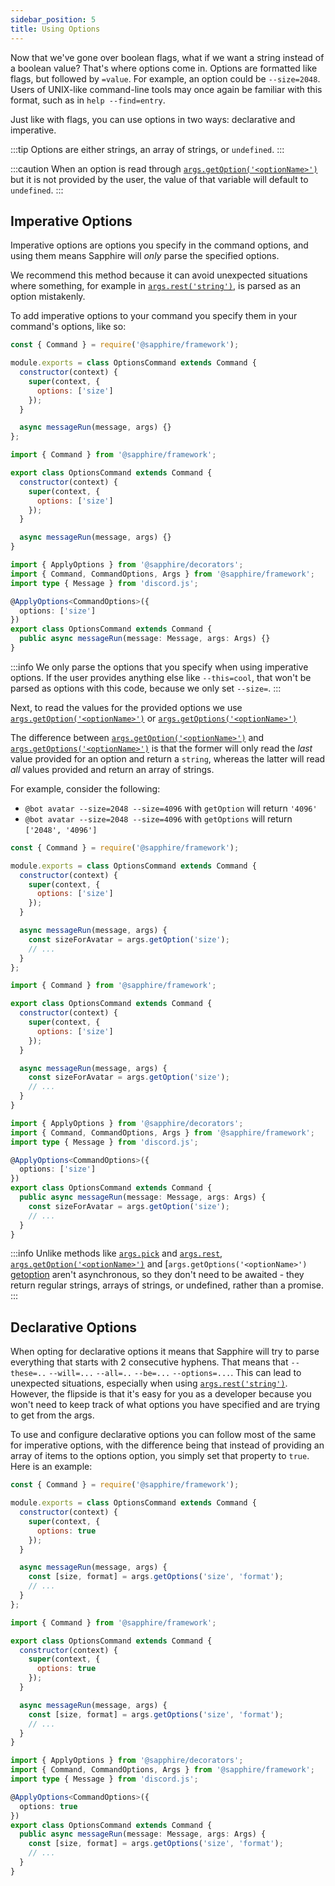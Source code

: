 ```yaml
---
sidebar_position: 5
title: Using Options
---
```



Now that we've gone over boolean flags, what if we want a string instead of a boolean value? That's where options come in.
Options are formatted like flags, but followed by `=value`.
For example, an option could be `--size=2048`.
Users of UNIX-like command-line tools may once again be familiar with this format, such as in `help --find=entry`.

Just like with flags, you can use options in two ways: declarative and imperative.

:::tip
Options are either strings, an array of strings, or `undefined`.
:::

:::caution
When an option is read through [`args.getOption('<optionName>')`][getoption] but it is not provided by the user,
the value of that variable will default to `undefined`.
:::

## Imperative Options

Imperative options are options you specify in the command options,
and using them means Sapphire will _only_ parse the specified options.

We recommend this method because it can avoid unexpected situations where something,
for example in [`args.rest('string')`][rest], is parsed as an option mistakenly.

To add imperative options to your command you specify them in your command's options, like so:

<Tabs groupId="language-choice">
<TabItem value="javascript" label="JavaScript" default>

```javascript {6}
const { Command } = require('@sapphire/framework');

module.exports = class OptionsCommand extends Command {
  constructor(context) {
    super(context, {
      options: ['size']
    });
  }

  async messageRun(message, args) {}
};
```

</TabItem>
<TabItem value="ESM" label="ESM">

```javascript {6}
import { Command } from '@sapphire/framework';

export class OptionsCommand extends Command {
  constructor(context) {
    super(context, {
      options: ['size']
    });
  }

  async messageRun(message, args) {}
}
```

</TabItem>
<TabItem value="typescript" label="TypeScript">

```typescript {6}
import { ApplyOptions } from '@sapphire/decorators';
import { Command, CommandOptions, Args } from '@sapphire/framework';
import type { Message } from 'discord.js';

@ApplyOptions<CommandOptions>({
  options: ['size']
})
export class OptionsCommand extends Command {
  public async messageRun(message: Message, args: Args) {}
}
```

</TabItem>
</Tabs>

:::info
We only parse the options that you specify when using imperative options. If the user provides anything else like `--this=cool`,
that won't be parsed as options with this code, because we only set `--size=`.
:::

Next, to read the values for the provided options we use [`args.getOption('<optionName>')`][getoption] or [`args.getOptions('<optionName>')`][getoption]

The difference between [`args.getOption('<optionName>')`][getoption] and [`args.getOptions('<optionName>')`][getoptions]
is that the former will only read the _last_ value provided for an option and return a `string`,
whereas the latter will read _all_ values provided and return an array of strings.

For example, consider the following:

- `@bot avatar --size=2048 --size=4096` with `getOption` will return `'4096'`
- `@bot avatar --size=2048 --size=4096` with `getOptions` will return `['2048', '4096']`

<Tabs groupId="language-choice">
<TabItem value="javascript" label="JavaScript" default>

```javascript {6}
const { Command } = require('@sapphire/framework');

module.exports = class OptionsCommand extends Command {
  constructor(context) {
    super(context, {
      options: ['size']
    });
  }

  async messageRun(message, args) {
    const sizeForAvatar = args.getOption('size');
    // ...
  }
};
```

</TabItem>
<TabItem value="ESM" label="ESM">

```javascript {6}
import { Command } from '@sapphire/framework';

export class OptionsCommand extends Command {
  constructor(context) {
    super(context, {
      options: ['size']
    });
  }

  async messageRun(message, args) {
    const sizeForAvatar = args.getOption('size');
    // ...
  }
}
```

</TabItem>
<TabItem value="typescript" label="TypeScript">

```typescript {6,10}
import { ApplyOptions } from '@sapphire/decorators';
import { Command, CommandOptions, Args } from '@sapphire/framework';
import type { Message } from 'discord.js';

@ApplyOptions<CommandOptions>({
  options: ['size']
})
export class OptionsCommand extends Command {
  public async messageRun(message: Message, args: Args) {
    const sizeForAvatar = args.getOption('size');
    // ...
  }
}
```

</TabItem>
</Tabs>

:::info
Unlike methods like [`args.pick`][pick] and [`args.rest`][rest], [`args.getOption('<optionName>')`][getoption] and [`args.getOptions('<optionName>')` [getoption] aren't asynchronous, so they don't need to be awaited - they return regular strings, arrays of strings, or undefined, rather than a promise.
:::

## Declarative Options

When opting for declarative options it means that Sapphire will try to parse everything that starts with 2 consecutive hyphens.
That means that `--these=..` `--will=...` `--all=..` `--be=...` `--options=...`. This can lead to unexpected situations,
especially when using [`args.rest('string')`][rest].
However, the flipside is that it's easy for you as a developer because you won't need to keep track of what options
you have specified and are trying to get from the args.

To use and configure declarative options you can follow most of the same for imperative options,
with the difference being that instead of providing an array of items to the options option,
you simply set that property to `true`. Here is an example:

<Tabs groupId="language-choice">
<TabItem value="javascript" label="JavaScript" default>

```javascript {6}
const { Command } = require('@sapphire/framework');

module.exports = class OptionsCommand extends Command {
  constructor(context) {
    super(context, {
      options: true
    });
  }

  async messageRun(message, args) {
    const [size, format] = args.getOptions('size', 'format');
    // ...
  }
};
```

</TabItem>
<TabItem value="ESM" label="ESM">

```javascript {6}
import { Command } from '@sapphire/framework';

export class OptionsCommand extends Command {
  constructor(context) {
    super(context, {
      options: true
    });
  }

  async messageRun(message, args) {
    const [size, format] = args.getOptions('size', 'format');
    // ...
  }
}
```

</TabItem>
<TabItem value="typescript" label="TypeScript">

```typescript {6,10}
import { ApplyOptions } from '@sapphire/decorators';
import { Command, CommandOptions, Args } from '@sapphire/framework';
import type { Message } from 'discord.js';

@ApplyOptions<CommandOptions>({
  options: true
})
export class OptionsCommand extends Command {
  public async messageRun(message: Message, args: Args) {
    const [size, format] = args.getOptions('size', 'format');
    // ...
  }
}
```

</TabItem>
</Tabs>

[getoption]: ../../Documentation/api-framework/classes/Args#getOption
[getoptions]: ../../Documentation/api-framework/classes/Args#getOptions
[pick]: ../../Documentation/api-framework/classes/Args#pick
[rest]: ../../Documentation/api-framework/classes/Args#rest
